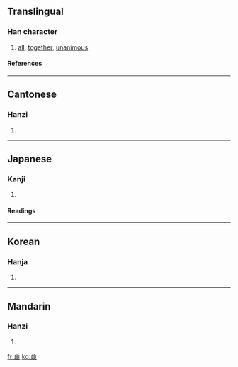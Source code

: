 {{see|佥}}

==Translingual==
===Han character===
{{Han char|rad=人|as=11|sn=13|four=8088<sub>6</sub>|canj=人一口人 (OMRO)}}
# [[all]], [[together]], [[unanimous]]
====References====
{{Han ref|kx=0115.270|dkj=01054|dj=0246.140|hdz=10207.030|uh=50C9|ud=20681|bh=DCC2|bd=56514}}
----
==Cantonese==
===Hanzi===
{{yue-hanzi|jyut=|y=chim1}}
# {{defn|Cantonese}}
----
==Japanese==
===Kanji===
{{ja-kanji|grade=|rs=人11}}
# {{defn|Japanese}} 
====Readings====
{{ja-readings|on=[[せん]] (sen)|kun=[[みな]] (mina), [[ことごとく]] (kotogotoku), [[ともに]] (tomoni)}}
----
==Korean==
===Hanja===
{{ko-hanja|hangeul=[[첨]]|rv=cheom|mr=ch'ŏm}}
# {{defn|Korean}}
----
==Mandarin==
===Hanzi===
{{cmn-hanzi|sim=佥|pin=[[qiān]] (qian1)|wg=ch'ien<sup>1</sup>}}
# {{defn|Mandarin}}

[[fr:僉]]
[[ko:僉]]